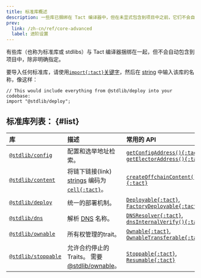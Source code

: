 ```yaml
---
title: 标准库概述
description: 一些库已捆绑在 Tact 编译器中，但在未显式包含到项目中之前，它们不会自动添加到你的项目中
prev:
  link: /zh-cn/ref/core-advanced
  label: 进阶设置
---
```


有些库（也称为标准库或 stdlibs）与 Tact 编译器捆绑在一起，但不会自动包含到项目中，除非明确指定。

要导入任何标准库，请使用[`import{:tact}`关键字](/zh-cn/book/import)，然后在 [string][p] 中输入该库的名称，像这样：

```tact
// This would include everything from @stdlib/deploy into your codebase:
import "@stdlib/deploy";
```

## 标准库列表： {#list}

| 库                                                                              | 描述                                                      | 常用的 API                                                                 |
| :----------------------------------------------------------------------------- | :------------------------------------------------------ | :---------------------------------------------------------------------- |
| [`@stdlib/config`][1]                                                          | 配置和选举地址检索。                                              | [`getConfigAddress(){:tact}`][gca], [`getElectorAddress(){:tact}`][gea] |
| [`@stdlib/content`][2]                                                         | 将链下链接(link) [strings][p] 编码为[`cell{:tact}`][cell]。      | [`createOffchainContent(){:tact}`][coff]                                |
| [`@stdlib/deploy`][3]                                                          | 统一的部署机制。                                                | [`Deployable{:tact}`][dep], [`FactoryDeployable{:tact}`][fcd]           |
| [`@stdlib/dns`][4]                                                             | 解析 [DNS][dns] 名称。                                       | [`DNSResolver{:tact}`][dnsr], [`dnsInternalVerify(){:tact}`][dnsi]      |
| [`@stdlib/ownable`][5]                                                         | 所有权管理的trait。                                            | [`Ownable{:tact}`][own], [`OwnableTransferable{:tact}`][ownt]           |
| [`@stdlib/stoppable`][6]                                                       | 允许合约停止的 Traits。 需要 [@stdlib/ownable][5]。                | [`Stoppable{:tact}`][stp], [`Resumable{:tact}`][res]                    |

[1]: /zh-cn/ref/stdlib-config
[gca]: /zh-cn/ref/stdlib-config#getconfigaddress
[gea]: /zh-cn/ref/stdlib-config#getelectoraddress
[2]: /zh-cn/ref/stdlib-content
[coff]: /zh-cn/ref/stdlib-content#createoffchaincontent
[3]: /zh-cn/ref/stdlib-deploy
[dep]: /zh-cn/ref/stdlib-deploy#deployable
[fcd]: /zh-cn/ref/stdlib-deploy#factorydeployable
[4]: /zh-cn/ref/stdlib-dns
[dnsr]: /zh-cn/ref/stdlib-dns#dnsresolver
[dnsi]: /zh-cn/ref/stdlib-dns#dnsinternalverify
[5]: /zh-cn/ref/stdlib-ownable
[own]: /zh-cn/ref/stdlib-ownable#ownable
[ownt]: /zh-cn/ref/stdlib-ownable#ownabletransferable
[6]: /zh-cn/ref/stdlib-stoppable
[stp]: /zh-cn/ref/stdlib-stoppable#stoppable
[res]: /zh-cn/ref/stdlib-stoppable#resumable
[p]: /zh-cn/book/types#primitive-types
[cell]: /zh-cn/book/cells#cells
[dns]: https://docs.ton.org/participate/web3/dns
